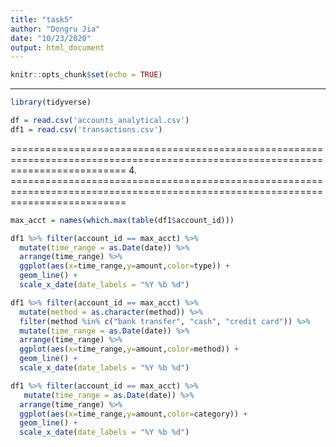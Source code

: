 ```yaml
---
title: "task5"
author: "Dongru Jia"
date: "10/23/2020"
output: html_document
---
```


```r
knitr::opts_chunk$set(echo = TRUE)
```

---
```r
library(tidyverse)
```

```r
df = read.csv('accounts_analytical.csv')
df1 = read.csv('transactions.csv')
```
================================================================================================================================
4.
================================================================================================================================

```r
max_acct = names(which.max(table(df1$account_id)))

df1 %>% filter(account_id == max_acct) %>%
  mutate(time_range = as.Date(date)) %>%
  arrange(time_range) %>%
  ggplot(aes(x=time_range,y=amount,color=type)) +
  geom_line() +
  scale_x_date(date_labels = "%Y %b %d")

df1 %>% filter(account_id == max_acct) %>%
  mutate(method = as.character(method)) %>%
  filter(method %in% c("bank transfer", "cash", "credit card")) %>%
  mutate(time_range = as.Date(date)) %>%
  arrange(time_range) %>%
  ggplot(aes(x=time_range,y=amount,color=method)) +
  geom_line() +
  scale_x_date(date_labels = "%Y %b %d")

df1 %>% filter(account_id == max_acct) %>%
   mutate(time_range = as.Date(date)) %>%
  arrange(time_range) %>%
  ggplot(aes(x=time_range,y=amount,color=category)) +
  geom_line() +
  scale_x_date(date_labels = "%Y %b %d")
```









